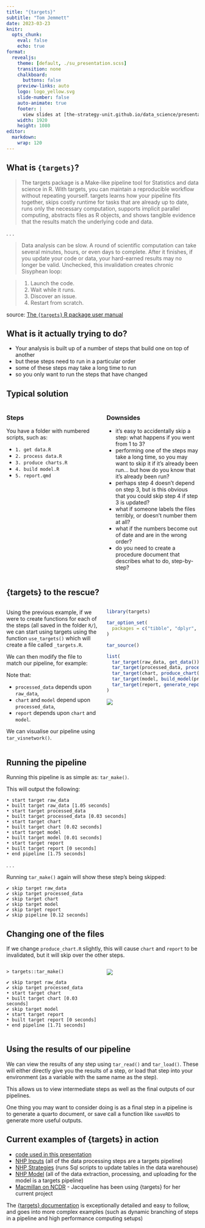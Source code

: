 ```yaml
---
title: "{targets}"
subtitle: "Tom Jemmett"
date: 2023-03-23
knitr:
  opts_chunk: 
    eval: false
    echo: true
format:
  revealjs:
    theme: [default, ./su_presentation.scss]
    transition: none
    chalkboard:
      buttons: false
    preview-links: auto
    logo: logo_yellow.svg
    slide-number: false
    auto-animate: true
    footer: |
      view slides at [the-strategy-unit.github.io/data_science/presentations][ds_presentations]
    width: 1920
    height: 1080
editor: 
  markdown: 
    wrap: 120
---
```


[ds_presentations]: https://the-strategy-unit.github.io/data_science/

## What is `{targets}`?

> The targets package is a Make-like pipeline tool for Statistics and data science in R. With targets, you can maintain
> a reproducible workflow without repeating yourself. targets learns how your pipeline fits together, skips costly
> runtime for tasks that are already up to date, runs only the necessary computation, supports implicit parallel
> computing, abstracts files as R objects, and shows tangible evidence that the results match the underlying code and
> data.

. . .

> Data analysis can be slow. A round of scientific computation can take several minutes, hours, or even days to
> complete. After it finishes, if you update your code or data, your hard-earned results may no longer be valid.
> Unchecked, this invalidation creates chronic Sisyphean loop:

> 1.  Launch the code.
> 2.  Wait while it runs.
> 3.  Discover an issue.
> 4.  Restart from scratch.

::: footer
source: [The `{targets}` R package user manual](https://books.ropensci.org/targets/)
:::

## What is it actually trying to do?

::: incremental
-   Your analysis is built up of a number of steps that build one on top of another
-   but these steps need to run in a particular order
-   some of these steps may take a long time to run
-   so you only want to run the steps that have changed
:::

## Typical solution

::: columns
::: {.column width="50%"}
### Steps

You have a folder with numbered scripts, such as:

-   `1. get data.R`
-   `2. process data.R`
-   `3. produce charts.R`
-   `4. build model.R`
-   `5. report.qmd`
:::

::: {.column width="50%"}
### Downsides

::: incremental
-   it's easy to accidentally skip a step: what happens if you went from 1 to 3?
-   performing one of the steps may take a long time, so you may want to skip it if it's already been run... but how do
    you know that it's already been run?
-   perhaps step 4 doesn't depend on step 3, but is this obvious that you could skip step 4 if step 3 is updated?
-   what if someone labels the files terribly, or doesn't number them at all?
-   what if the numbers become out of date and are in the wrong order?
-   do you need to create a procedure document that describes what to do, step-by-step?
:::
:::
:::

## {targets} to the rescue?

::: columns
::: {.column width="50%"}
Using the previous example, if we were to create functions for each of the steps (all saved in the folder `R/`), we can
start using targets using the function `use_targets()` which will create a file called `_targets.R`.

We can then modify the file to match our pipeline, for example:

Note that:

-   `processed_data` depends upon `raw_data`,
-   `chart` and `model` depend upon `processed_data`,
-   `report` depends upon `chart` and `model`.

We can visualise our pipeline using `tar_visnetwork()`.
:::

::: {.column width="50%"}
```r
library(targets)

tar_option_set(
  packages = c("tibble", "dplyr", "ggplot2"),
)

tar_source()

list(
  tar_target(raw_data, get_data()),
  tar_target(processed_data, process_data(raw_data)),
  tar_target(chart, produce_chart(processed_data)),
  tar_target(model, build_model(processed_data)),
  tar_target(report, generate_report(chart, model))
)

```

![](visnetwork.png)
:::
:::

## Running the pipeline

Running this pipeline is as simple as: `tar_make()`.

This will output the following:

```         
• start target raw_data
• built target raw_data [1.05 seconds]
• start target processed_data
• built target processed_data [0.03 seconds]
• start target chart
• built target chart [0.02 seconds]
• start target model
• built target model [0.01 seconds]
• start target report
• built target report [0 seconds]
• end pipeline [1.75 seconds]
```

. . .

Running `tar_make()` again will show these step's being skipped:

```         
✔ skip target raw_data
✔ skip target processed_data
✔ skip target chart
✔ skip target model
✔ skip target report
✔ skip pipeline [0.12 seconds]
```

## Changing one of the files

If we change `produce_chart.R` slightly, this will cause `chart` and `report` to be invalidated, but it will skip over
the other steps.

:::: columns

::: {.column width="50%"}

```
> targets::tar_make()

✔ skip target raw_data
✔ skip target processed_data
• start target chart
• built target chart [0.03 seconds]
✔ skip target model
• start target report
• built target report [0 seconds]
• end pipeline [1.71 seconds]
```

:::

::: {.column width="50%"}
![](modified_visnetwork.png)
:::

::::

## Using the results of our pipeline

We can view the results of any step using `tar_read()` and `tar_load()`. These will either directly give you the results
of a step, or load that step into your environment (as a variable with the same name as the step).

This allows us to view intermediate steps as well as the final outputs of our pipelines.

One thing you may want to consider doing is as a final step in a pipeline is to generate a quarto document, or save
call a function like `saveRDS` to generate more useful outputs.

## Current examples of {targets} in action

- [code used in this presentation](https://github.com/tomjemmett/targets_tutorial)
- [NHP Inputs](https://github.com/The-Strategy-Unit/nhp_inputs) (all of the data processing steps are a targets
pipeline)
- [NHP Strategies](https://github.com/The-Strategy-Unit/nhp_outputs) (runs Sql scripts to update tables in the data
warehouse)
- [NHP Model](https://github.com/The-Strategy-Unit/nhp_outputs) (all of the data extraction, processing, and uploading
for the model is a targets pipeline)
- [Macmillan on NCDR](https://github.com/The-Strategy-Unit/MacmillanOnNCDR) - Jacqueline has been using {targets} for
her current project

The [{targets} documentation](https://books.ropensci.org/targets/walkthrough.html) is exceptionally detailed and easy to
follow, and goes into more complex examples (such as dynamic branching of steps in a pipeline and high performance
computing setups)
